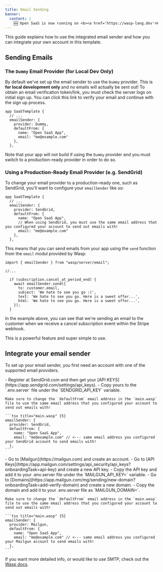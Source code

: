 ```yaml
---
title: Email Sending
banner:
  content: |
    🆕 Open SaaS is now running on <b><a href='https://wasp-lang.dev'>Wasp v0.15</a></b>! <br/>⚙️<br/>If you're running an older version and would like to upgrade, please follow the <a href="https://wasp-lang.dev/docs/migration-guides/migrate-from-0-14-to-0-15">migration instructions.</a>
---
```


This guide explains how to use the integrated email sender and how you can integrate your own account in this template.

## Sending Emails

### The `Dummy` Email Provider (for Local Dev Only)
By default we've set up the email sender to use the `Dummy` provider. This is **for local development only** and no emails will actually be sent out!
To obtain an email verification token/link, you must check the server logs on initial sign up. You can click this link to verify your email and continue with the sign up process.
```tsx title="main.wasp"
app SaaSTemplate {
  // ...
  emailSender: {
    provider: Dummy,
    defaultFrom: {
      name: "Open SaaS App",
      email: "me@example.com" 
    },
  },
```

Note that your app will not build if using the `Dummy` provider and you must switch to a production-ready provider in order to do so.

### Using a Production-Ready Email Provider (e.g. SendGrid)
To change your email provider to a production-ready one, such as SendGrid, you'll want to configure your `emailSender` like so:

```tsx title="main.wasp"
app SaaSTemplate {
  // ...
  emailSender: {
    provider: SendGrid,
    defaultFrom: {
      name: "Open SaaS App",
      // When using SendGrid, you must use the same email address that you configured your account to send out emails with!
      email: "me@example.com" 
    },
  },
```

This means that you can send emails from your app using the `send` function from the `email` modul provided by Wasp:

```tsx title="src/server/webhooks.ts"
import { emailSender } from "wasp/server/email";

//...

  if (subscription.cancel_at_period_end) {
    await emailSender.send({
      to: customer.email,
      subject: 'We hate to see you go :(',
      text: 'We hate to see you go. Here is a sweet offer...',
      html: 'We hate to see you go. Here is a sweet offer...',
    });
  }
```

In the example above, you can see that we're sending an email to the customer when we receive a cancel subscription event within the Stripe webhook. 

This is a powerful feature and super simple to use.

## Integrate your email sender

To set up your email sender, you first need an account with one of the supported email providers.

<Tabs>
  <TabItem label="SendGrid">
    - Register at SendGrid.com and then get your [API KEYS](https://app.sendgrid.com/settings/api_keys).
    - Copy yours to the `.env.server` file under the `SENDGRID_API_KEY` variable. 

    Make sure to change the `defaultFrom` email address in the `main.wasp` file to use the same email address that you configured your account to send out emails with!

    ```tsx title="main.wasp" {5}
    emailSender: {
      provider: SendGrid,
      defaultFrom: {
        name: "Open SaaS App",
        email: "me@example.com" // <--- same email address you configured your SendGrid account to send emails with!
      },
    ``` 
  </TabItem>
  <TabItem label="Mailgun">
    - Go to [Mailgun](https://mailgun.com) and create an account.
    - Go to [API Keys](https://app.mailgun.com/settings/api_security/api_keys?onboardingTask=api-key) and create a new API key.
    - Copy the API key and add it to your .env.server file under the `MAILGUN_API_KEY=` variable.
    - Go to [Domains](https://app.mailgun.com/mg/sending/new-domain?onboardingTask=add-verify-domain) and create a new domain.
    - Copy the domain and add it to your .env.server file as `MAILGUN_DOMAIN=`.

    Make sure to change the `defaultFrom` email address in the `main.wasp` file to use the same email address that you configured your account to send out emails with!

    ```tsx title="main.wasp" {5}
    emailSender: {
      provider: Mailgun,
      defaultFrom: {
        name: "Open SaaS App",
        email: "me@example.com" // <--- same email address you configured your Mailgun account to send emails with!
      },
    ```
  </TabItem>
</Tabs>

If you want more detailed info, or would like to use SMTP, check out the [Wasp docs](https://wasp-lang.dev/docs/advanced/email).
